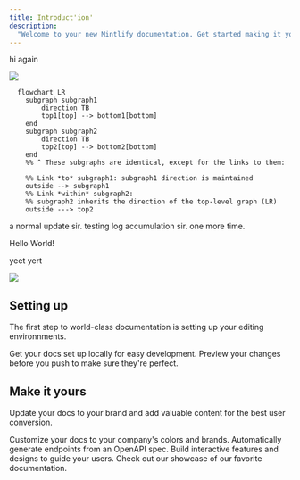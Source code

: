 ```yaml
---
title: Introduct'ion'
description:
  "Welcome to your new Mintlify documentation. Get started making it yours."
---
```



hi again

<MySnippet />
<img src="/meow_headache.png" />

```mermaid
  flowchart LR
    subgraph subgraph1
        direction TB
        top1[top] --> bottom1[bottom]
    end
    subgraph subgraph2
        direction TB
        top2[top] --> bottom2[bottom]
    end
    %% ^ These subgraphs are identical, except for the links to them:

    %% Link *to* subgraph1: subgraph1 direction is maintained
    outside --> subgraph1
    %% Link *within* subgraph2:
    %% subgraph2 inherits the direction of the top-level graph (LR)
    outside ---> top2
```

a normal update sir. testing log accumulation sir. one more time.

<div className="fooDiv">Hello World!</div>

yeet yert

<img src="/images/banner.png" />

## Setting up

The first step to world-class documentation is setting up your editing
environnments.

<CardGroup cols={2}>
  <Card
    title="Edit Your Docs"
    icon="pen-to-square"
    href="https://mintlify.com/docs/quickstart"
  >
    Get your docs set up locally for easy development.
  </Card>
  <Card
    title="Preview Changes"
    icon="image"
    href="https://mintlify.com/docs/development"
  >
    Preview your changes before you push to make sure they're perfect.
  </Card>
</CardGroup>

## Make it yours

Update your docs to your brand and add valuable content for the best user
conversion.

<CardGroup cols={2}>
  <Card
    title="Customize Style"
    icon="palette"
    href="https://mintlify.com/docs/settings/global"
  >
    Customize your docs to your company's colors and brands.
  </Card>
  <Card
    title="Reference APIs"
    icon="code"
    href="https://mintlify.com/docs/api-playground/openapi"
  >
    Automatically generate endpoints from an OpenAPI spec.
  </Card>
  <Card
    title="Add Components"
    icon="screwdriver-wrench"
    href="https://mintlify.com/docs/components/accordion"
  >
    Build interactive features and designs to guide your users.
  </Card>
  <Card
    title="Get Inspiration"
    icon="stars"
    href="https://mintlify.com/showcase"
  >
    Check out our showcase of our favorite documentation.
  </Card>
</CardGroup>
